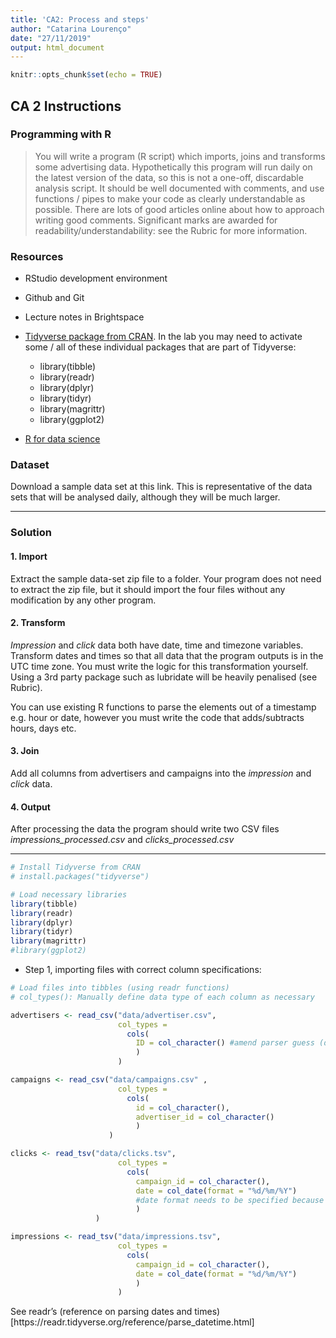 ```yaml
---
title: 'CA2: Process and steps'
author: "Catarina Lourenço"
date: "27/11/2019"
output: html_document
---
```


```r
knitr::opts_chunk$set(echo = TRUE)
```

## CA 2 Instructions
### Programming with R

> You will write a program (R script) which imports, joins and transforms some advertising data. 
Hypothetically this program will run daily on the latest version of the data, so this is not a one-off, discardable analysis script. It should be well documented with comments, and use functions / pipes to make your code as clearly understandable as possible. There are lots of good articles online about how to approach writing good comments. Significant marks are awarded for readability/understandability: see the Rubric for more information.

### Resources

* RStudio development environment 

* Github and Git

* Lecture notes in Brightspace

* [Tidyverse package from CRAN](https://www.tidyverse.org/). In the lab you may need to activate some / all of these individual packages that are part of Tidyverse:

  + library(tibble)
  + library(readr)
  + library(dplyr)
  + library(tidyr)
  + library(magrittr)
  + library(ggplot2)

* [R for data science](http://r4ds.had.co.nz/)



### Dataset
Download a sample data set at this link. This is representative of the data sets that will be analysed daily, although they will be much larger.

***

### Solution 


#### 1. Import
Extract the sample data-set zip file to a folder. Your program does not need to extract the zip file, but it should import the four files without any modification by any other program.



#### 2. Transform
_Impression_ and _click_ data both have date, time and timezone variables. Transform dates and times so that all data that the program outputs is in the UTC time zone.
You must write the logic for this transformation yourself. Using a 3rd party package such as lubridate will be heavily penalised (see Rubric).

You can use existing R functions to parse the elements out of a timestamp e.g. hour or date, however you must write the code that adds/subtracts hours, days etc. 



#### 3. Join
Add all columns from advertisers and campaigns into the _impression_ and _click_ data.



#### 4. Output
After processing the data the program should write two CSV files _impressions_processed.csv_ and _clicks_processed.csv_

***

```R
# Install Tidyverse from CRAN
# install.packages("tidyverse")

# Load necessary libraries
library(tibble)
library(readr)
library(dplyr)
library(tidyr)
library(magrittr)
#library(ggplot2)

```

* Step 1, importing files with correct column specifications:

```R
# Load files into tibbles (using readr functions)
# col_types(): Manually define data type of each column as necessary

advertisers <- read_csv("data/advertiser.csv", 
                        col_types = 
                          cols(
                            ID = col_character() #amend parser guess (double) to string
                            )
                        )

campaigns <- read_csv("data/campaigns.csv" , 
                        col_types = 
                          cols(
                            id = col_character(),
                            advertiser_id = col_character()
                            )
                      )

clicks <- read_tsv("data/clicks.tsv", 
                        col_types = 
                          cols(
                            campaign_id = col_character(),
                            date = col_date(format = "%d/%m/%Y") 
                            #date format needs to be specified because the original doesn't conform to ISO standard
                            )
                   )

impressions <- read_tsv("data/impressions.tsv", 
                        col_types = 
                          cols(
                            campaign_id = col_character(),
                            date = col_date(format = "%d/%m/%Y")
                            )
                        )

```

See readr's (reference on parsing dates and times)[https://readr.tidyverse.org/reference/parse_datetime.html] 


```R

```


